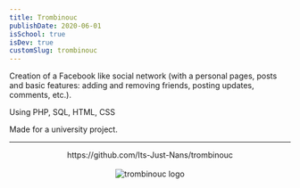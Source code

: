 ```yaml
---
title: Trombinouc
publishDate: 2020-06-01
isSchool: true
isDev: true
customSlug: trombinouc
---
```


Creation of a Facebook like social network (with a personal pages, posts and basic features: adding and removing friends, posting updates, comments, etc.).

Using PHP, SQL, HTML, CSS

Made for a university project.

---



<div style="text-align: center">
    <div>https://github.com/Its-Just-Nans/trombinouc</div>
    <br />
    <Image src={logo} alt="trombinouc logo" height={100}/>
</div>

